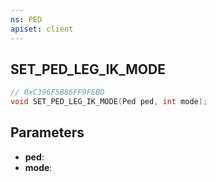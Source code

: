 ```yaml
---
ns: PED
apiset: client
---
```

## SET_PED_LEG_IK_MODE

```c
// 0xC396F5B86FF9FEBD
void SET_PED_LEG_IK_MODE(Ped ped, int mode);
```


## Parameters
* **ped**:
* **mode**: